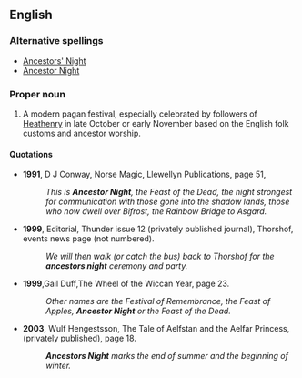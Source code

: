 ==English==

===Alternative spellings===
* [[Ancestors' Night]]
* [[Ancestor Night]]

===Proper noun===
{{en-noun|sg=[[ancestor|Ancestors]] [[Night]]}}

# {{context|paganism}} A modern pagan festival, especially celebrated by followers of [[Heathenry]] in late October or early November based on the English folk customs and ancestor worship.

====Quotations====
* '''1991''', D J Conway, Norse Magic, Llewellyn Publications, page 51,
*: ''This is '''Ancestor Night''', the Feast of the Dead, the night strongest for communication with those gone into the shadow lands, those who now dwell over Bifrost, the Rainbow Bridge to Asgard.''
* '''1999''', Editorial, Thunder issue 12 (privately published journal), Thorshof, events news page (not numbered).
*: ''We will then walk (or catch the bus) back to Thorshof for the '''ancestors night''' ceremony and party.''
* '''1999''',Gail Duff,The Wheel of the Wiccan Year, page 23.
*:''Other names are the Festival of Remembrance, the Feast of Apples, '''Ancestor Night''' or the Feast of the Dead.''
*'''2003''', Wulf Hengestsson, The Tale of Aelfstan and the Aelfar Princess, (privately published), page 18. 
*: '''''Ancestors Night''' marks the end of summer and the beginning of winter.''